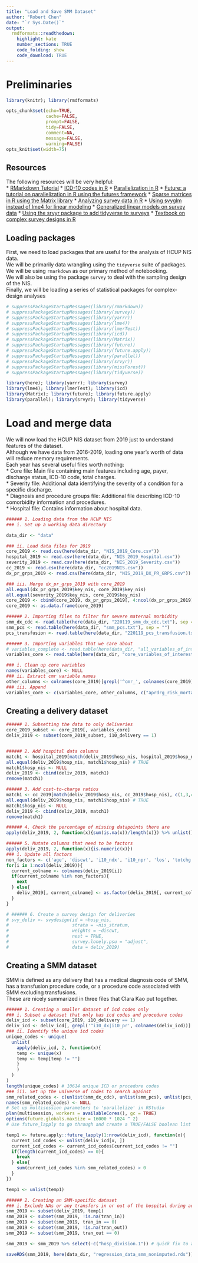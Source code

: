 ```yaml
---
title: "Load and Save SMM Dataset"
author: "Robert Chen"
date: "`r Sys.Date()`"
output:
  rmdformats::readthedown:
    highlight: kate
    number_sections: TRUE
    code_folding: show
    code_download: TRUE
---
```


# Preliminaries

```r

library(knitr); library(rmdformats)

opts_chunk$set(echo=TRUE,
               cache=FALSE,
               prompt=FALSE,
               tidy=FALSE,
               comment=NA,
               message=FALSE,
               warning=FALSE)
opts_knit$set(width=75)

```

  
## Resources
  The following resources will be very helpful:\
* [RMarkdown Tutorial](https://ourcodingclub.github.io/tutorials/rmarkdown/)
* [ICD-10 codes in R](https://www.r-bloggers.com/2019/05/whats-that-disease-called-overview-of-icd-package/)
* [Parallelization in R](https://nceas.github.io/oss-lessons/parallel-computing-in-r/parallel-computing-in-r.html)
* [Future: a tutorial on parallelization in R using the futures framework](https://cran.r-project.org/web/packages/future/vignettes/future-1-overview.html)
* [Sparse matrices in R using the Matrix library](https://slowkow.com/notes/sparse-matrix/)
* [Analyzing survey data in R](https://stats.oarc.ucla.edu/r/seminars/survey-data-analysis-with-r/)
* [Using svyglm instead of lme4 for linear modeling](https://stats.stackexchange.com/questions/89204/fitting-multilevel-models-to-complex-survey-data-in-r)
* [Generalized linear models on survey data](https://stats.oarc.ucla.edu/r/faq/how-can-i-do-regression-estimation-with-survey-data/)
* [Using the srvyr package to add tidyverse to surveys](https://cran.r-project.org/web/packages/srvyr/vignettes/srvyr-vs-survey.html)
* [Textbook on complex survey designs in R](http://r-survey.r-forge.r-project.org/svybook/)

## Loading packages

First, we need to load packages that are useful for the analysis of HCUP NIS data.\
We will be primarily data wrangling using the `tidyverse` suite of packages.\
We will be using `rmarkdown` as our primary method of notebooking.\
We will also be using the package `survey` to deal with the sampling design of the NIS.\
Finally, we will be loading a series of statistical packages for complex-design analyses\


```r

# suppressPackageStartupMessages(library(rmarkdown))
# suppressPackageStartupMessages(library(survey))
# suppressPackageStartupMessages(library(yarrr))
# suppressPackageStartupMessages(library(lme4))
# suppressPackageStartupMessages(library(lmerTest))
# suppressPackageStartupMessages(library(icd))
# suppressPackageStartupMessages(library(Matrix))
# suppressPackageStartupMessages(library(future))
# suppressPackageStartupMessages(library(future.apply))
# suppressPackageStartupMessages(library(parallel))
# suppressPackageStartupMessages(library(srvyr))
# suppressPackageStartupMessages(library(missForest))
# suppressPackageStartupMessages(library(tidyverse))

library(here); library(yarrr); library(survey)
library(lme4); library(lmerTest); library(icd)
library(Matrix); library(future); library(future.apply)
library(parallel); library(srvyr); library(tidyverse)


```

# Load and merge data

We will now load the HCUP NIS dataset from 2019 just to understand features of the dataset.\
Although we have data from 2016-2019, loading one year's worth of data will reduce memory requirements.\
Each year has several useful files worth nothing:\
* Core file: Main file containing main features including age, payer, discharge status, ICD-10 code, total charges.\
* Severity file: Additional data identifying the severity of a condition for a specific discharge.\
* Diagnosis and procedure groups file: Additional file describing ICD-10 comorbidity information and procedures.\
* Hospital file: Contains information about hospital data.\

```r
###### 1. Loading data from the HCUP NIS
### i. Set up a working data directory

data_dir <- "data"

### ii. Load data files for 2019
core_2019 <- read.csv(here(data_dir, "NIS_2019_Core.csv"))
hospital_2019 <- read.csv(here(data_dir, "NIS_2019_Hospital.csv"))
severity_2019 <- read.csv(here(data_dir, "NIS_2019_Severity.csv"))
cc_2019 <- read.csv(here(data_dir, "cc2019NIS.csv"))
dx_pr_grps_2019 <- read.csv(here(data_dir, "NIS_2019_DX_PR_GRPS.csv"))

### iii. Merge dx_pr_grps_2019 with core_2019
all.equal(dx_pr_grps_2019$key_nis, core_2019$key_nis)
all.equal(severity_2019$key_nis, core_2019$key_nis)
core_2019 <- cbind(core_2019, dx_pr_grps_2019[, 4:ncol(dx_pr_grps_2019)], severity_2019[, 3:ncol(severity_2019)])
core_2019 <- as.data.frame(core_2019)

###### 2. Importing files to filter for severe maternal morbidity
smm_dx_cdc <- read.table(here(data_dir, "220119_smm_dx_cdc.txt"), sep = "")
smm_pcs <- read.table(here(data_dir, "smm_pcs.txt"), sep = "")
pcs_transfusion <- read.table(here(data_dir, "220119_pcs_transfusion.txt"), sep = "")

###### 3. Importing variables that we care about
# variables_complete <- read.table(here(data_dir, "all_variables_of_interest.txt"), sep = "")
variables_core <- read.table(here(data_dir, "core_variables_of_interest.txt"), sep = "") %>% unlist

### i. Clean up core variables
names(variables_core) <- NULL
### ii. Extract cmr variable names
other_columns <- colnames(core_2019)[grepl('^cmr_', colnames(core_2019))]
### iii. Append
variables_core <- c(variables_core, other_columns, c("aprdrg_risk_mortality", "aprdrg_severity"))

```

## Creating a delivery dataset

```r
###### 1. Subsetting the data to only deliveries
core_2019_subset <- core_2019[, variables_core]
deliv_2019 <- subset(core_2019_subset, i10_delivery == 1)


###### 2. Add hospital data columns
match1 <- hospital_2019[match(deliv_2019$hosp_nis, hospital_2019$hosp_nis), c(5,2,3,4,6,7,9,10,11,12,13)]
all.equal(deliv_2019$hosp_nis, match1$hosp_nis) # TRUE
match1$hosp_nis <- NULL
deliv_2019 <- cbind(deliv_2019, match1)
remove(match1)

###### 3. Add cost-to-charge ratios
match1 <- cc_2019[match(deliv_2019$hosp_nis, cc_2019$hosp_nis), c(1,3,4)]
all.equal(deliv_2019$hosp_nis, match1$hosp_nis) # TRUE
match1$hosp_nis <- NULL
deliv_2019 <- cbind(deliv_2019, match1)
remove(match1)

###### 4. Check the percentage of missing datapoints there are
apply(deliv_2019, 2, function(x){sum(is.na(x))/length(x)}) %>% unlist()

###### 5. Mutate columns that need to be factors
apply(deliv_2019, 2, function(x){is.numeric(x)})
### i. Update all factors
non_factors <- c('age', 'discwt', 'i10_ndx', 'i10_npr', 'los', 'totchg', 'n_disc_u', 'n_hosp_u', 's_disc_u', 's_hosp_u', 'total_disc', 'ccr_nis', 'wageindex')
for(i in 1:ncol(deliv_2019)){
  current_colname <- colnames(deliv_2019[i])
  if(current_colname %in% non_factors){
    next
  } else{
    deliv_2019[, current_colname] <- as.factor(deliv_2019[, current_colname])
  }
}

# ###### 6. Create a survey design for deliveries
# svy_deliv <- svydesign(id = ~hosp_nis,
#                        strata = ~nis_stratum,
#                        weights = ~discwt,
#                        nest = TRUE,
#                        survey.lonely.psu = "adjust",
#                        data = deliv_2019)
```

## Creating a SMM dataset

SMM is defined as any delivery that has a medical diagnosis code of SMM, has a transfusion procedure code, or a procedure code associated with SMM excluding transfusions.\
These are nicely summarized in three files that Clara Kao put together.

```r
###### 1. Creating a smaller dataset of icd codes only
### i. Subset a dataset that only has icd codes and procedure codes
deliv_icd <- subset(core_2019, i10_delivery == 1)
deliv_icd <- deliv_icd[, grepl('^i10_dx|i10_pr', colnames(deliv_icd))]
### ii. Identify the unique icd codes
unique_codes <- unique(
  unlist(
    apply(deliv_icd, 2, function(x){
    temp <- unique(x)
    temp <- temp[temp != ""]
    }
    )
  )
)
length(unique_codes) # 10614 unique ICD or procedure codes
### iii. Set up the universe of codes to search against
smm_related_codes <- c(unlist(smm_dx_cdc), unlist(smm_pcs), unlist(pcs_transfusion))
names(smm_related_codes) <- NULL
# Set up multisession parameters to 'parallelize' in RStudio
plan(multisession, workers = availableCores(), gc = TRUE)
options(future.globals.maxSize = 16000 * 1024 ^ 2)
# Use future_lapply to go through and create a TRUE/FALSE boolean list matching to each row and whether the icd or procedure codes appear in the universe of SMM-defined codes

temp1 <- future.apply::future_lapply(1:nrow(deliv_icd), function(x){
  current_icd_codes <- unlist(deliv_icd[x, ])
  current_icd_codes <- current_icd_codes[current_icd_codes != ""]
  if(length(current_icd_codes) == 0){
    break
  } else{
    sum(current_icd_codes %in% smm_related_codes) > 0
  }
}) 

temp1 <- unlist(temp1) 

###### 2. Creating an SMM-specific dataset
### i. Exclude NAs or any transfers in or out of the hospital during admission
smm_2019 <- subset(deliv_2019, temp1)
smm_2019 <- subset(smm_2019, !is.na(tran_in))
smm_2019 <- subset(smm_2019, tran_in == 0)
smm_2019 <- subset(smm_2019, !is.na(tran_out))
smm_2019 <- subset(smm_2019, tran_out == 0)

smm_2019 <- smm_2019 %>% select(-c("hosp_division.1")) # quick fix to a duplicated column

saveRDS(smm_2019, here(data_dir, "regression_data_smm_nonimputed.rds"))
```
